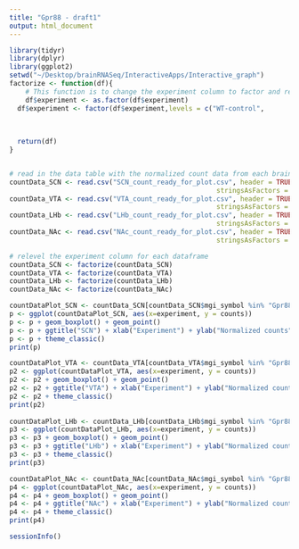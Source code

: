 ```yaml
---
title: "Gpr88 - draft1"
output: html_document
---
```


```r
library(tidyr)
library(dplyr)
library(ggplot2)
setwd("~/Desktop/brainRNASeq/InteractiveApps/Interactive_graph")
factorize <- function(df){
	# This function is to change the experiment column to factor and relevel accordingly
	df$experiment <- as.factor(df$experiment)
  df$experiment <- factor(df$experiment,levels = c("WT-control", 
  																								 "WT-light_induced", 
  																								 "Per1-control", 
  																								 "Per1-light_induced"))
  return(df)
}


# read in the data table with the normalized count data from each brain region
countData_SCN <- read.csv("SCN_count_ready_for_plot.csv", header = TRUE, 
													stringsAsFactors = FALSE)
countData_VTA <- read.csv("VTA_count_ready_for_plot.csv", header = TRUE, 
													stringsAsFactors = FALSE)
countData_LHb <- read.csv("LHb_count_ready_for_plot.csv", header = TRUE, 
													stringsAsFactors = FALSE)
countData_NAc <- read.csv("NAc_count_ready_for_plot.csv", header = TRUE, 
													stringsAsFactors = FALSE)

# relevel the experiment column for each dataframe
countData_SCN <- factorize(countData_SCN)
countData_VTA <- factorize(countData_VTA)
countData_LHb <- factorize(countData_LHb)
countData_NAc <- factorize(countData_NAc)
```

```r

countDataPlot_SCN <- countData_SCN[countData_SCN$mgi_symbol %in% "Gpr88", ]
p <- ggplot(countDataPlot_SCN, aes(x=experiment, y = counts)) 
p <- p + geom_boxplot() + geom_point() 
p <- p + ggtitle("SCN") + xlab("Experiment") + ylab("Normalized counts")
p <- p + theme_classic()
print(p)

countDataPlot_VTA <- countData_VTA[countData_VTA$mgi_symbol %in% "Gpr88", ]
p2 <- ggplot(countDataPlot_VTA, aes(x=experiment, y = counts)) 
p2 <- p2 + geom_boxplot() + geom_point()
p2 <- p2 + ggtitle("VTA") + xlab("Experiment") + ylab("Normalized counts")
p2 <- p2 + theme_classic()
print(p2)
  
countDataPlot_LHb <- countData_LHb[countData_LHb$mgi_symbol %in% "Gpr88", ]
p3 <- ggplot(countDataPlot_LHb, aes(x=experiment, y = counts)) 
p3 <- p3 + geom_boxplot() + geom_point()
p3 <- p3 + ggtitle("LHb") + xlab("Experiment") + ylab("Normalized counts")
p3 <- p3 + theme_classic()
print(p3)

countDataPlot_NAc <- countData_NAc[countData_NAc$mgi_symbol %in% "Gpr88", ]
p4 <- ggplot(countDataPlot_NAc, aes(x=experiment, y = counts)) 
p4 <- p4 + geom_boxplot() + geom_point()
p4 <- p4 + ggtitle("NAc") + xlab("Experiment") + ylab("Normalized counts")
p4 <- p4 + theme_classic()
print(p4)

```

```r
sessionInfo()
```